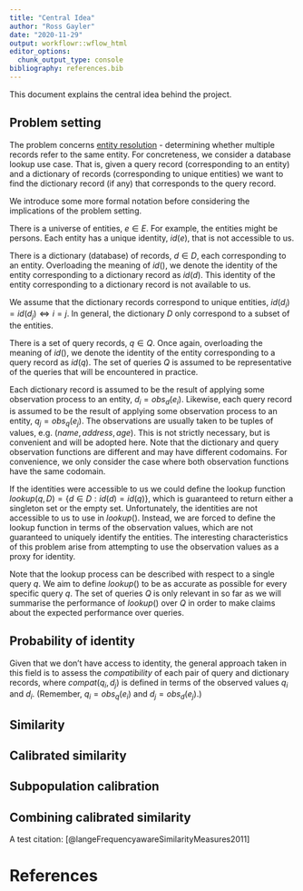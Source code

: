 ```yaml
---
title: "Central Idea"
author: "Ross Gayler"
date: "2020-11-29"
output: workflowr::wflow_html
editor_options:
  chunk_output_type: console
bibliography: references.bib
---
```


This document explains the central idea behind the project.

## Problem setting

The problem concerns [entity resolution](https://en.wikipedia.org/wiki/Record_linkage) - determining whether multiple records refer to the same entity. For concreteness, we consider a database lookup use case. That is, given a query record (corresponding to an entity) and a dictionary of records (corresponding to unique entities) we want to find the dictionary record (if any) that corresponds to the query record.

We introduce some more formal notation before considering the implications of the problem setting.

There is a universe of entities, $e \in E$. For example, the entities might be persons. Each entity has a unique identity, $id(e)$, that is not accessible to us.

There is a dictionary (database) of records, $d \in D$, each corresponding to an entity. Overloading the meaning of $id()$, we denote the identity of the entity corresponding to a dictionary record as $id(d)$. This identity of the entity corresponding to a dictionary record is not available to us.

We assume that the dictionary records correspond to unique entities, $id(d_i) = id(d_j) \iff i = j$. In general, the dictionary $D$ only correspond to a subset of the entities.

There is a set of query records, $q \in Q$. Once again, overloading the meaning of $id()$, we denote the identity of the entity corresponding to a query record as $id(q)$. The set of queries $Q$ is assumed to be representative of the queries that will be encountered in practice.

Each dictionary record is assumed to be the result of applying some observation process to an entity, $d_i = obs_d(e_i)$. Likewise, each query record is assumed to be the result of applying some observation process to an entity, $q_j = obs_q(e_j)$. The observations are usually taken to be tuples of values, e.g. $(name, address, age)$. This is not strictly necessary, but is convenient and will be adopted here. Note that the dictionary and query observation functions are different and may have different codomains. For convenience, we only consider the case where both observation functions have the same codomain.

If the identities were accessible to us we could define the lookup function $lookup(q, D) = \{ d \in D : id(d) = id(q) \}$, which is guaranteed to return either a singleton set or the empty set. Unfortunately, the identities are not accessible to us to use in $lookup()$. Instead, we are forced to define the lookup function in terms of the observation values, which are not guaranteed to uniquely identify the entities. The interesting characteristics of this problem arise from attempting to use the observation values as a proxy for identity.

Note that the lookup process can be described with respect to a single query $q$. We aim to define $lookup()$ to be as accurate as possible for every specific query $q$. The set of queries $Q$ is only relevant in so far as we will summarise the performance of $lookup()$ over $Q$ in order to make claims about the expected performance over queries.

## Probability of identity

Given that we don't have access to identity, the general approach taken in this field is to assess the *compatibility* of each pair of query and dictionary records, where $compat(q_i, d_j)$ is defined in terms of the observed values $q_i$ and $d_i$. (Remember, $q_i = obs_q(e_i)$ and $d_j = obs_d(e_j)$.)

## Similarity

## Calibrated similarity

## Subpopulation calibration

## Combining calibrated similarity

A test citation: [@langeFrequencyawareSimilarityMeasures2011]

# References
